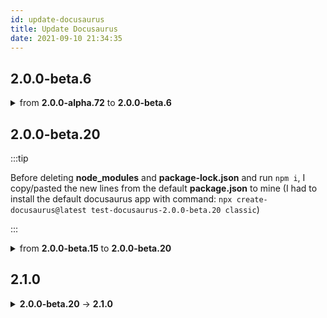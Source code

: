 ```yaml
---
id: update-docusaurus
title: Update Docusaurus
date: 2021-09-10 21:34:35
---
```



## 2.0.0-beta.6

<details>

<summary>from <b>2.0.0-alpha.72</b> to <b>2.0.0-beta.6</b></summary>

When I tried to update my docusaurus `2.0.0-alpha.72` version to version `2.0.0-beta.6`, I got the [errors](#initial-errors).

### Invalid sidebar file

First, I got errors about invalid sidebar file, and after a while I realized that my `auto-sidebars plugin` was conflicting with new docusaurus feature: <a href='https://docusaurus.io/docs/sidebar#sidebar-item-autogenerated' class='external'>docusaurus.io: Sidebar Item Autogenerated</a>.

I uninstalled the `auto-sidebars plugin` and the development server started working again.

### Broken Links

Then I suddenly got some broken links. I found out that:

> By default, Docusaurus will remove the number prefix from the doc id, title, label and URL paths. <a href='https://docusaurus.io/docs/sidebar#using-number-prefixes' class='external'>docusaurus.io: Using Number Prefixes</a>

### Numeric prefixes in Folders

As I understand it, any numeric prefix in folder names (for example: `5-styling-react-components-and-elements`) will be truncated (`styling-react-components-and-elements`).

I removed the numeric prefix from the folder names.

But that didn't solve the problem of broken links.

### [Solved] Links Editing

The problem of broken links was solved by editing links. If your folder name looks like `5-styling-react-components-and-elements`, then the link to that folder should look truncated, without a number: `styling-react-components-and-elements`.

```bash title="some page"
[broken link](../5-styling-react-components-and-elements/5-10-0-working-with-css-modules)

[working link](../styling-react-components-and-elements/5-10-0-working-with-css-modules)
```

### Numeric Prefixes in Files

Meanwhile, numeric prefixes in files work.

### Initial Errors

```bash
Loading of version failed for version "current"
Error: Invalid sidebar file at "sidebars.auto.js".
These sidebar document ids do not exist:
- courses/react-complete-guide/10-burger-builder-project-accessing-server/10-0-lesson
- courses/react-complete-guide/10-burger-builder-project-accessing-server/10-10-useful-resources-and-links
- courses/react-complete-guide/10-burger-builder-project-accessing-server/10-2-firebase-and-right-database
...

Available document ids are:
- api/love-project/love-project
- api/python3/python
- api/python3/venv-isolate-dependencies
...
    at Object.checkSidebarsDocIds (/mnt/sdc2/Yandex.Disk-parsh/hm/node_modules/@docusaurus/plugin-content-docs/lib/sidebars.js:339:19)
    at doLoadVersion (/mnt/sdc2/Yandex.Disk-parsh/hm/node_modules/@docusaurus/plugin-content-docs/lib/index.js:117:31)
    at async loadVersion (/mnt/sdc2/Yandex.Disk-parsh/hm/node_modules/@docusaurus/plugin-content-docs/lib/index.js:166:28)
    at async Promise.all (index 0)
    at async Object.loadContent (/mnt/sdc2/Yandex.Disk-parsh/hm/node_modules/@docusaurus/plugin-content-docs/lib/index.js:174:33)
    at async /mnt/sdc2/Yandex.Disk-parsh/hm/node_modules/@docusaurus/core/lib/server/plugins/index.js:58:46
    at async Promise.all (index 0)
    at async Object.loadPlugins (/mnt/sdc2/Yandex.Disk-parsh/hm/node_modules/@docusaurus/core/lib/server/plugins/index.js:57:27)
    at async Object.load (/mnt/sdc2/Yandex.Disk-parsh/hm/node_modules/@docusaurus/core/lib/server/index.js:186:82)

```

```bash
These sidebar document ids do not exist:
...
- courses/react-complete-guide/9-reaching-out-web-http-ajax/9-9-posting-data-to-server
```

```bash
Available document ids are:
...
- courses/react-complete-guide/reaching-out-web-http-ajax/9-9-posting-data-to-server
```

</details>

## 2.0.0-beta.20

:::tip

Before deleting **node_modules** and **package-lock.json** and run `npm i`,
I copy/pasted the new lines from the default **package.json** to mine
(I had to install the default docusaurus app with command:
`npx create-docusaurus@latest test-docusaurus-2.0.0-beta.20 classic`)

:::



<details>
  <summary>from <b>2.0.0-beta.15</b> to <b>2.0.0-beta.20</b></summary>

### Manual structuring of the sidebar

Replace automatic compilation of sidebarsCourses.js with manual compilation.

It was:

```json title="sidebarsCourses.js"
module.exports = {
  Docs: [
    {
      type: 'autogenerated',
      dirName: '.', // '.' means the current docs folder
    },
  ],
};
```

It became:

<details>

<summary>sidebarsCourses.js</summary>

  ```json title="sidebarsCourses.js"
  module.exports = {
  Courses: [
    {
      // highlight-next-line
      type: 'category',
      label: 'Courses',
      link: {
        type: 'doc',
        id: 'all-courses',
      },
      collapsible: true,
      collapsed: true,
      items: [
        {
          // highlight-next-line
          type: 'category',
          label: 'Cloud Service Engineer',
          link: {
            type: 'doc',
            id: 'cloud-service-engineer/README',
          },
          collapsible: true,
          collapsed: true,
          items: [
            {
              // highlight-next-line
              type: 'category',
              label: 'Virtual Machines',
              link: {
                type: 'generated-index',
                slug: '/cloud-service-engineer/virtual-machines',
              },
              items: [
                {
                  // highlight-next-line
                  type: 'category',
                  label: 'Intro',
                  link: {
                    type: 'generated-index',
                    slug: '/cloud-service-engineer/virtual-machines/intro',
                  },
                  items: [
                    {
                      // highlight-next-line
                      type: 'autogenerated',
                      dirName: 'cloud-service-engineer/virtual-machines/intro',
                    },
                  ],
                },
              ],
            },
            {
              // highlight-next-line
              type: 'category',
              label: 'Data Storage and Analysis',
              link: {
                type: 'generated-index',
                slug: '/cloud-service-engineer/data-storage-and-analysis',
              },
              items: [
                {
                  // highlight-next-line
                  type: 'category',
                  label: 'Controlled Databases',
                  link: {
                    type: 'generated-index',
                    slug: '/cloud-service-engineer/data-storage-and-analysis/controlled-databases',
                  },
                  items: [
                    {
                      // highlight-next-line
                      type: 'autogenerated',
                      dirName:
                        'cloud-service-engineer/data-storage-and-analysis/controlled-databases',
                    },
                  ],
                },
              ],
            },
          ],
        },
        {
          // highlight-next-line
          type: 'category',
          label: 'React Complete Guide',
          link: {
            type: 'generated-index',
            slug: '/react-complete-guide',
          },
          collapsible: true,
          collapsed: true,
          items: [
            {
              // highlight-next-line
              type: 'autogenerated',
              dirName: 'react-complete-guide',
            },
          ],
        },
      ],
    },
  ],
};

  ```
</details>

And this is just the beggining!

This file will grow!

Other touched file see in [commit](https://github.com/papa31/hm/commit/3fe8531e97b376ad43d5b1611e91c93c1ea98ed9)

### Add React page: [Showcase](../../../showcase)

- add new node dependencies:

    ```json title="package.json"
    ...
    "react-dom": "^17.0.2",
    "react-popper": "^2.3.0",
    "@popperjs/core": "^2.11.5"
  },

    ```

- add new components of react page:

    see [commit](https://github.com/papa31/hm/commit/effa2a851aae955d99094d25aafeb7f729713b29)


### Add GitHub Deploy env

```js
const isDeployPreview = !!process.env.GITHUB_ACTIONS;
```

### Add and then Remove [trailingSlash](https://docusaurus.io/docs/deployment#trailing-slashes)

Everything was fine, but when I pushed, I got a warning:

:::warning GitHub Deploy Error

Warning: When deploying to GitHub Pages, it is better to use an explicit "trailingSlash" site config.

:::

And I tried to solve this problem!

I tried two configuration options, but both didn't work:

```json title="docusaurus.config.js"
// This cause a build error:
//This will error
trailingSlash: !isDeployPreview,  // = false

// and this cause a build error:
//This will error
trailingSlash: isDeployPreview,  //  = true
```

And I remove trailingSlash altogether!!!

Because without the trailingSlash everything works fine!

:::tip

You can view the values of variables in debug mode ([plugin-debug](https://docusaurus.io/docs/api/plugins/@docusaurus/plugin-debug)) at [http://localhost:3000/hm/\_\_docusaurus/debug](http://localhost:3000/hm/__docusaurus/debug):

<BrowserWindow url="http://localhost:3000/hm/__docusaurus/debug">

<h3>Site config</h3>

```json

{ 23 items
...
  "baseUrl" : "/hm/"
  "url" : "https://papa31.github.io"
  "onBrokenLinks" : "throw"
  "onBrokenMarkdownLinks" : "warn"
  "favicon" : "img/favicon.ico"
  "customFields" : { 2 items
  // highlight-next-line
  "isDeployPreview" : false
  "description" : "papa31 pandora box"
...
```

</BrowserWindow>

:::

</details>

## 2.1.0

<details>

<summary><b>2.0.0-beta.20</b> → <b>2.1.0</b></summary>

### Docusaurus advice

I followed Docusaurus suggestion in npm cli:

```bash
npm i @docusaurus/core@latest @docusaurus/plugin-ideal-image@latest @docusaurus/plugin-pwa@latest @docusaurus/preset-classic@latest @docusaurus/remark-plugin-npm2yarn@latest @docusaurus/theme-classic@latest @docusaurus/theme-common@latest @docusaurus/theme-live-codeblock@latest @docusaurus/eslint-plugin@latest @docusaurus/module-type-aliases@latest
```

:::warning

But I got an error:

```bash
npm WARN tar ENOENT: no such file or directory, open '/media/storage418Gb/Yandex.Disk-parsh/hm/node_modules/.staging/core-js-78823b9d/modules/web.url-search-params.js'
npm WARN tar ENOENT: no such file or directory, open '/media/storage418Gb/Yandex.Disk-parsh/hm/node_modules/.staging/core-js-78823b9d/modules/web.url.constructor.js'
```

perhaps because of very large number of `inode`. But `df -i` shows a legitimate amount! 😵

And the workaround in my case is to remove `node_modules`.

:::

### Manual editing

I manually edited `package.json` as mentioned in the [Docusaurus docs](https://docusaurus.io/docs/installation#updating-your-docusaurus-version) and then:

```bash
rm -fr node_modules/ package-lock.json

npm i
```

### Node version error

But a little error:

```bash
$ npx docusaurus --version
[ERROR] Minimum Node.js version not met :(
[INFO] You are using Node.js v14.17.0, Requirement: Node.js >=16.14.
```

I run:

```bash
$ nvm ls

       v10.24.1
      v12.22.12
       v14.16.0
->     v14.17.0
       v14.17.5
       v16.15.0
        v18.2.0
default -> node (-> v18.2.0)
iojs -> N/A (default)
unstable -> N/A (default)
node -> stable (-> v18.2.0) (default)
stable -> 18.2 (-> v18.2.0) (default)
lts/* -> lts/gallium (-> N/A)
lts/argon -> v4.9.1 (-> N/A)
lts/boron -> v6.17.1 (-> N/A)
lts/carbon -> v8.17.0 (-> N/A)
lts/dubnium -> v10.24.1
lts/erbium -> v12.22.12
lts/fermium -> v14.20.0 (-> N/A)
lts/gallium -> v16.17.0 (-> N/A)
```

and

```bash
vim .nvmrc

# and changed the value to 16.15.0
# because this version already
# installed in my system (see nvm ls output above)
```

### Production Node version

And don't forget about production!
Change `node-version` from `14.x` to `16.14.x` in config file. In my case:

```yaml title=".github/workflows/documentation.yml"
...
      node-version: '16.14.x'
...
      node-version: '16.14.x'
...
```

</details>

